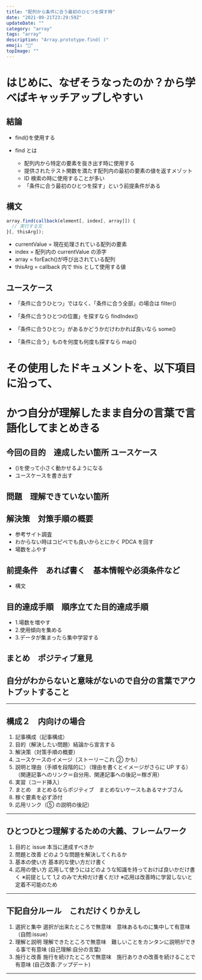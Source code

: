 ```yaml
---
title: "配列から条件に合う最初のひとつを探す時"
date: "2021-09-21T23:29:59Z"
updateDate: ""
category: "array"
tags: "array"
description: "Array.prototype.find( )"
emoji: "🙂"
topImage: ""
---
```


# はじめに、なぜそうなったのか？から学べばキャッチアップしやすい

## 結論

- find()を使用する

- find とは
  - 配列内から特定の要素を抜き出す時に使用する
  - 提供されたテスト関数を満たす配列内の最初の要素の値を返すメゾット
  - ID 検索の時に使用することが多い
  - 「条件に合う最初のひとつを探す」という前提条件がある

## 構文

```js
array.find(callback(element[, index[, array]]) {
  // 実行する文
}[, thisArg]);
```

- currentValue = 現在処理されている配列の要素
- index = 配列内の currentValue の添字
- array = forEach()が呼び出されている配列
- thisArg = callback 内で this として使用する値

## ユースケース

- 「条件に合うひとつ」ではなく、「条件に合う全部」の場合は filter()

- 「条件に合うひとつの位置」を探すなら findIndex()

- 「条件に合うひとつ」があるかどうかだけわかれば良いなら some()

- 「条件に合う」ものを何度も何度も探すなら map()

# その使用したドキュメントを、以下項目に沿って、

# かつ自分が理解したまま自分の言葉で言語化してまとめきる

## 今回の目的　達成したい箇所 ユースケース

- ()を使って小さく動かせるようになる
- ユースケースを書き出す

## 問題　理解できていない箇所

## 解決策　対策手順の概要

- 参考サイト調査
- わからない時はコピペでも良いからとにかく PDCA を回す
- 場数をふやす

## 前提条件　あれば書く　基本情報や必須条件など

- 構文

## 目的達成手順　順序立てた目的達成手順

- 1.場数を増やす
- 2.使用傾向を集める
- 3.データが集まったら集中学習する

## まとめ　ポジティブ意見

## 自分がわからないと意味がないので自分の言葉でアウトプットすること

---

## 構成２　内向けの場合

1. 記事構成（記事構成）
2. 目的（解決したい問題）結論から宣言する
3. 解決策（対策手順の概要）
4. ユースケースのイメージ（ストーリーこれ ② かも）
5. 説明と理由（手順を段階的に）（理由を書くとイメージがさらに UP する）（関連記事へのリンク＝自分用、関連記事への後記＝稼ぎ用）
6. 実習（コード挿入）
7. まとめ　まとめるならポジティブ　まとめないケースもあるマナブさん
8. 稼ぐ要素を必ず添付
9. 応用リンク（⑤ の説明の後記）

---

## ひとつひとつ理解するための大義、フレームワーク

1. 目的と issue 本当に達成すべきか
2. 問題と改善 どのような問題を解決してくれるか
3. 基本の使い方 基本的な使い方だけ書く
4. 応用の使い方 応用して使うにはどのような知識を持っておけば良いかだけ書く
   ※前提として 1,2 のみで大枠だけ書くだけ
   ※応用は改善時に学習しないと定着不可能のため

---

## 下記自分ルール　これだけくりかえし

1. 選択と集中 選択が出来たところで無意味　意味あるものに集中して有意味　（自問:issue）
2. 理解と説明 理解できたところで無意味　難しいことをカンタンに説明ができる事で有意味 (自己理解:自分の言葉)
3. 施行と改善 施行を続けたところで無意味　施行ありきの改善を続けることで有意味 (自己改善:アップデート)

---
